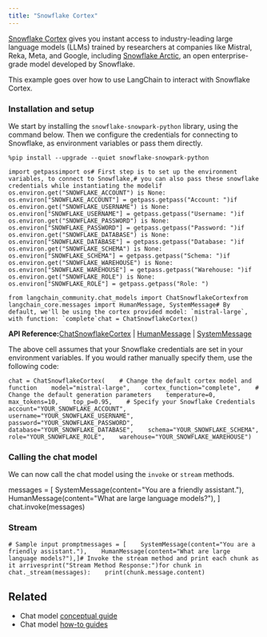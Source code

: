 ```yaml
---
title: "Snowflake Cortex"
---
```


[Snowflake Cortex](https://docs.snowflake.com/en/user-guide/snowflake-cortex/llm-functions) gives you instant access to industry-leading large language models (LLMs) trained by researchers at companies like Mistral, Reka, Meta, and Google, including [Snowflake Arctic](https://www.snowflake.com/en/data-cloud/arctic/), an open enterprise-grade model developed by Snowflake.

This example goes over how to use LangChain to interact with Snowflake Cortex.

### Installation and setup

We start by installing the `snowflake-snowpark-python` library, using the command below. Then we configure the credentials for connecting to Snowflake, as environment variables or pass them directly.

```
%pip install --upgrade --quiet snowflake-snowpark-python
```

```
import getpassimport os# First step is to set up the environment variables, to connect to Snowflake,# you can also pass these snowflake credentials while instantiating the modelif os.environ.get("SNOWFLAKE_ACCOUNT") is None:    os.environ["SNOWFLAKE_ACCOUNT"] = getpass.getpass("Account: ")if os.environ.get("SNOWFLAKE_USERNAME") is None:    os.environ["SNOWFLAKE_USERNAME"] = getpass.getpass("Username: ")if os.environ.get("SNOWFLAKE_PASSWORD") is None:    os.environ["SNOWFLAKE_PASSWORD"] = getpass.getpass("Password: ")if os.environ.get("SNOWFLAKE_DATABASE") is None:    os.environ["SNOWFLAKE_DATABASE"] = getpass.getpass("Database: ")if os.environ.get("SNOWFLAKE_SCHEMA") is None:    os.environ["SNOWFLAKE_SCHEMA"] = getpass.getpass("Schema: ")if os.environ.get("SNOWFLAKE_WAREHOUSE") is None:    os.environ["SNOWFLAKE_WAREHOUSE"] = getpass.getpass("Warehouse: ")if os.environ.get("SNOWFLAKE_ROLE") is None:    os.environ["SNOWFLAKE_ROLE"] = getpass.getpass("Role: ")
```

```
from langchain_community.chat_models import ChatSnowflakeCortexfrom langchain_core.messages import HumanMessage, SystemMessage# By default, we'll be using the cortex provided model: `mistral-large`, with function: `complete`chat = ChatSnowflakeCortex()
```

**API Reference:**[ChatSnowflakeCortex](https://python.langchain.com/api_reference/community/chat_models/langchain_community.chat_models.snowflake.ChatSnowflakeCortex.html) | [HumanMessage](https://python.langchain.com/api_reference/core/messages/langchain_core.messages.human.HumanMessage.html) | [SystemMessage](https://python.langchain.com/api_reference/core/messages/langchain_core.messages.system.SystemMessage.html)

The above cell assumes that your Snowflake credentials are set in your environment variables. If you would rather manually specify them, use the following code:

```
chat = ChatSnowflakeCortex(    # Change the default cortex model and function    model="mistral-large",    cortex_function="complete",    # Change the default generation parameters    temperature=0,    max_tokens=10,    top_p=0.95,    # Specify your Snowflake Credentials    account="YOUR_SNOWFLAKE_ACCOUNT",    username="YOUR_SNOWFLAKE_USERNAME",    password="YOUR_SNOWFLAKE_PASSWORD",    database="YOUR_SNOWFLAKE_DATABASE",    schema="YOUR_SNOWFLAKE_SCHEMA",    role="YOUR_SNOWFLAKE_ROLE",    warehouse="YOUR_SNOWFLAKE_WAREHOUSE")
```

### Calling the chat model

We can now call the chat model using the `invoke` or `stream` methods.

messages = \[ SystemMessage(content="You are a friendly assistant."), HumanMessage(content="What are large language models?"), ] chat.invoke(messages)

### Stream

```
# Sample input promptmessages = [    SystemMessage(content="You are a friendly assistant."),    HumanMessage(content="What are large language models?"),]# Invoke the stream method and print each chunk as it arrivesprint("Stream Method Response:")for chunk in chat._stream(messages):    print(chunk.message.content)
```

## Related

* Chat model [conceptual guide](/src/oss/concepts/chat_models)
* Chat model [how-to guides](/src/oss/how_to/#chat-models)
